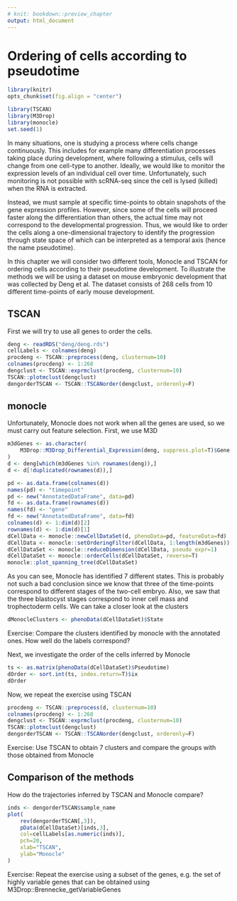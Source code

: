 ```yaml
---
# knit: bookdown::preview_chapter
output: html_document
---
```


# Ordering of cells according to pseudotime

```r
library(knitr)
opts_chunk$set(fig.align = "center")
```
```r
library(TSCAN)
library(M3Drop)
library(monocle)
set.seed(1)
```

In many situations, one is studying a process where cells change
continuously. This includes for example many differentiation processes
taking place during development, where following a stimulus, cells
will change from one cell-type to another. Ideally, we would like to
monitor the expression levels of an individual cell over
time. Unfortunately, such monitoring is not possible with scRNA-seq
since the cell is lysed (killed) when the RNA is extracted.

Instead, we must sample at specific time-points to obtain snapshots of
the gene expression profiles. However, since some of the cells will
proceed faster along the differentiation than others, the actual time
may not correspond to the developmental progression. Thus, we would
like to order the cells along a one-dimensional trajectory to identify
the progression through state space of which can be interpreted as a
temporal axis (hence the name pseudotime).

In this chapter we will consider two different tools, Monocle and
TSCAN for ordering cells according to their pseudotime development. To
illustrate the methods we will be using a dataset on mouse embryonic
development that was collected by Deng et al. The dataset consists of
268 cells from 10 different time-points of early mouse development.

## TSCAN

First we will try to use all genes to order the cells.
```r
deng <- readRDS("deng/deng.rds")
cellLabels <- colnames(deng)
procdeng <- TSCAN::preprocess(deng, clusternum=10)
colnames(procdeng) <- 1:268
dengclust <- TSCAN::exprmclust(procdeng, clusternum=10)
TSCAN::plotmclust(dengclust)
dengorderTSCAN <- TSCAN::TSCANorder(dengclust, orderonly=F)
```

## monocle

Unfortunately, Monocle does not work when all the genes are used, so
we must carry out feature selection. First, we use M3D
```r
m3dGenes <- as.character(
    M3Drop::M3Drop_Differential_Expression(deng, suppress.plot=T)$Gene
)
d <- deng[which(m3dGenes %in% rownames(deng)),]
d <- d[!duplicated(rownames(d)),]
```

```r
pd <- as.data.frame(colnames(d))
names(pd) <- "timepoint"
pd <- new("AnnotatedDataFrame", data=pd)
fd <- as.data.frame(rownames(d))
names(fd) <- "gene"
fd <- new("AnnotatedDataFrame", data=fd)
colnames(d) <- 1:dim(d)[2]
rownames(d) <- 1:dim(d)[1]
dCellData <- monocle::newCellDataSet(d, phenoData=pd, featureData=fd)
dCellData <- monocle::setOrderingFilter(dCellData, 1:length(m3dGenes))
dCellDataSet <- monocle::reduceDimension(dCellData, pseudo_expr=1)
dCellDataSet <- monocle::orderCells(dCellDataSet, reverse=T)
monocle::plot_spanning_tree(dCellDataSet)
```

As you can see, Monocle has identified 7 different states. This is
probably not such a bad conclusion since we know that three of the
time-points correspond to different stages of the two-cell
embryo. Also, we saw that the three blastocyst stages correspond to
inner cell mass and trophectoderm cells. We can take a closer look at
the clusters
```r
dMonocleClusters <- phenoData(dCellDataSet)$State
```

Exercise: Compare the clusters identified by monocle with the annotated ones. How well do the labels correspond?


Next, we investigate the order of the cells inferred by Monocle
```r
ts <- as.matrix(phenoData(dCellDataSet)$Pseudotime)
dOrder <- sort.int(ts, index.return=T)$ix
dOrder
```

Now, we repeat the exercise using TSCAN
```r
procdeng <- TSCAN::preprocess(d, clusternum=10)
colnames(procdeng) <- 1:268
dengclust <- TSCAN::exprmclust(procdeng, clusternum=10)
TSCAN::plotmclust(dengclust)
dengorderTSCAN <- TSCAN::TSCANorder(dengclust, orderonly=F)
```

Exercise: Use TSCAN to obtain 7 clusters and compare the groups with those obtained from Monocle

## Comparison of the methods

How do the trajectories inferred by TSCAN and Monocle compare?
```r
inds <- dengorderTSCAN$sample_name
plot(
    rev(dengorderTSCAN[,3]), 
    pData(dCellDataSet)[inds,3], 
    col=cellLabels[as.numeric(inds)], 
    pch=20, 
    xlab="TSCAN", 
    ylab="Monocle"
)
```

Exercise: Repeat the exercise using a subset of the genes, e.g. the set of highly variable genes that can be obtained using M3Drop::Brennecke_getVariableGenes

